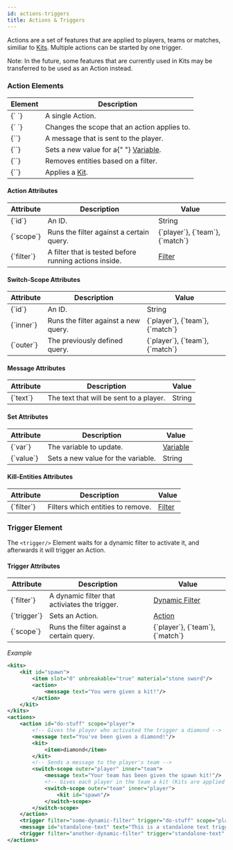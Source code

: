 ```yaml
---
id: actions-triggers
title: Actions & Triggers
---
```


Actions are a set of features that are applied to players, teams or matches, similiar to [Kits](/docs/modules/gear/kits).
Multiple actions can be started by one trigger.

<span className="badge badge--primary">Note:</span> In the future, some features
that are currently used in Kits may be transferred to be used as an Action instead.

### Action Elements

<div className="table-container">
  <table>
    <thead>
      <tr>
        <th>Element</th>
        <th>Description</th>
      </tr>
    </thead>
    <tbody>
      <tr>
        <td>
          <label>{`<action> </action>`}</label>
        </td>
        <td>A single Action.</td>
      </tr>
      <tr>
        <td>
          <label>{`<switch-scope> </switch-scope>`}</label>
        </td>
        <td>Changes the scope that an action applies to.</td>
      </tr>
      <tr>
        <td>
          <label>{`<message/>`}</label>
        </td>
        <td>A message that is sent to the player.</td>
      </tr>
      <tr>
        <td>
          <label>{`<set/>`}</label>
        </td>
        <td>
          Sets a new value for a{" "}
          <a href="/docs/modules/mechanics/variables">Variable</a>.
        </td>
      </tr>
      <tr>
        <td>
          <label>{`<kill-entities/>`}</label>
        </td>
        <td>Removes entities based on a filter.</td>
      </tr>
      <tr>
        <td>
          <label>{`<kit/>`}</label>
        </td>
        <td>
          Applies a <a href="/docs/modules/gear/kits">Kit</a>.
        </td>
      </tr>
    </tbody>
  </table>
</div>

#### Action Attributes

<div className="table-container">
  <table>
    <thead>
      <tr>
        <th>Attribute</th>
        <th>Description</th>
        <th>Value</th>
      </tr>
    </thead>
    <tbody>
      <tr>
        <td>
          <label>{`id`}</label>
        </td>
        <td>An ID.</td>
        <td>
          <span className="badge badge--primary">String</span>
        </td>
      </tr>
      <tr>
        <td>
          <label>{`scope`}</label>
        </td>
        <td>Runs the filter against a certain query.</td>
        <td>
          <label>{`player`}</label>, <label>{`team`}</label>, <label>{`match`}</label>
        </td>
      </tr>
      <tr>
        <td>
          <label>{`filter`}</label>
        </td>
        <td>A filter that is tested before running actions inside.</td>
        <td>
          <a href="/docs/modules/mechanics/filters">Filter</a>
        </td>
      </tr>
    </tbody>
  </table>
</div>

#### Switch-Scope Attributes

<div className="table-container">
  <table>
    <thead>
      <tr>
        <th>Attribute</th>
        <th>Description</th>
        <th>Value</th>
      </tr>
    </thead>
    <tbody>
      <tr>
        <td>
          <label>{`id`}</label>
        </td>
        <td>An ID.</td>
        <td>
          <span className="badge badge--primary">String</span>
        </td>
      </tr>
      <tr>
        <td>
          <label>{`inner`}</label>
        </td>
        <td>Runs the filter against a new query.</td>
        <td>
          <label>{`player`}</label>, <label>{`team`}</label>, <label>{`match`}</label>
        </td>
      </tr>
      <tr>
        <td>
          <label>{`outer`}</label>
        </td>
        <td>The previously defined query.</td>
        <td>
          <label>{`player`}</label>, <label>{`team`}</label>, <label>{`match`}</label>
        </td>
      </tr>
    </tbody>
  </table>
</div>

#### Message Attributes

<div className="table-container">
  <table>
    <thead>
      <tr>
        <th>Attribute</th>
        <th>Description</th>
        <th>Value</th>
      </tr>
    </thead>
    <tbody>
      <tr>
        <td>
          <label>{`text`}</label>
        </td>
        <td>The text that will be sent to a player.</td>
        <td>
          <span className="badge badge--primary">String</span>
        </td>
      </tr>
    </tbody>
  </table>
</div>

#### Set Attributes

<div className="table-container">
  <table>
    <thead>
      <tr>
        <th>Attribute</th>
        <th>Description</th>
        <th>Value</th>
      </tr>
    </thead>
    <tbody>
      <tr>
        <td>
          <label>{`var`}</label>
        </td>
        <td>The variable to update.</td>
        <td>
          <a href="/docs/modules/mechanics/variables">Variable</a>
        </td>
      </tr>
      <tr>
        <td>
          <label>{`value`}</label>
        </td>
        <td>Sets a new value for the variable.</td>
        <td>
          <span className="badge badge--primary">String</span>
        </td>
      </tr>
    </tbody>
  </table>
</div>

#### Kill-Entities Attributes

<div className="table-container">
  <table>
    <thead>
      <tr>
        <th>Attribute</th>
        <th>Description</th>
        <th>Value</th>
      </tr>
    </thead>
    <tbody>
      <tr>
        <td>
          <label>{`filter`}</label>
        </td>
        <td>Filters which entities to remove.</td>
        <td>
          <a href="/docs/modules/mechanics/filters">Filter</a>
        </td>
      </tr>
    </tbody>
  </table>
</div>

### Trigger Element

The <label>`<trigger/>`</label> Element waits for a dynamic filter to activate it, and afterwards it will
trigger an Action.

#### Trigger Attributes

<div className="table-container">
  <table>
    <thead>
      <tr>
        <th>Attribute</th>
        <th>Description</th>
        <th>Value</th>
      </tr>
    </thead>
    <tbody>
      <tr>
        <td>
          <label>{`filter`}</label>
        </td>
        <td>A dynamic filter that activiates the trigger.</td>
        <td>
          <a href="/docs/modules/mechanics/filters#dynamic-filters">
            Dynamic Filter
          </a>
        </td>
      </tr>
      <tr>
        <td>
          <label>{`trigger`}</label>
        </td>
        <td>Sets an Action.</td>
        <td>
          <a href="#action-elements">Action</a>
        </td>
      </tr>
      <tr>
        <td>
          <label>{`scope`}</label>
        </td>
        <td>Runs the filter against a certain query.</td>
        <td>
          <label>{`player`}</label>, <label>{`team`}</label>, <label>{`match`}</label>
        </td>
      </tr>
    </tbody>
  </table>
</div>

_Example_

```xml
<kits>
    <kit id="spawn">
        <item slot="0" unbreakable="true" material="stone sword"/>
        <action>
            <message text="You were given a kit!"/>
        </action>
    </kit>
</kits>
<actions>
    <action id="do-stuff" scope="player">
        <!-- Gives the player who activated the trigger a diamond -->
        <message text="You've been given a diamond!"/>
        <kit>
            <item>diamond</item>
        </kit>
        <!-- Sends a message to the player's team -->
        <switch-scope outer="player" inner="team">
            <message text="Your team has been given the spawn kit!"/>
            <!-- Gives each player in the team a kit (Kits are applied per player) -->
            <switch-scope outer="team" inner="player">
                <kit id="spawn"/>
            </switch-scope>
        </switch-scope>
    </action>
    <trigger filter="some-dynamic-filter" trigger="do-stuff" scope="player"/>
    <message id="standalone-text" text="This is a standalone text trigger"/>
    <trigger filter="another-dynamic-filter" trigger="standalone-text" scope="player"/>
</actions>
```

